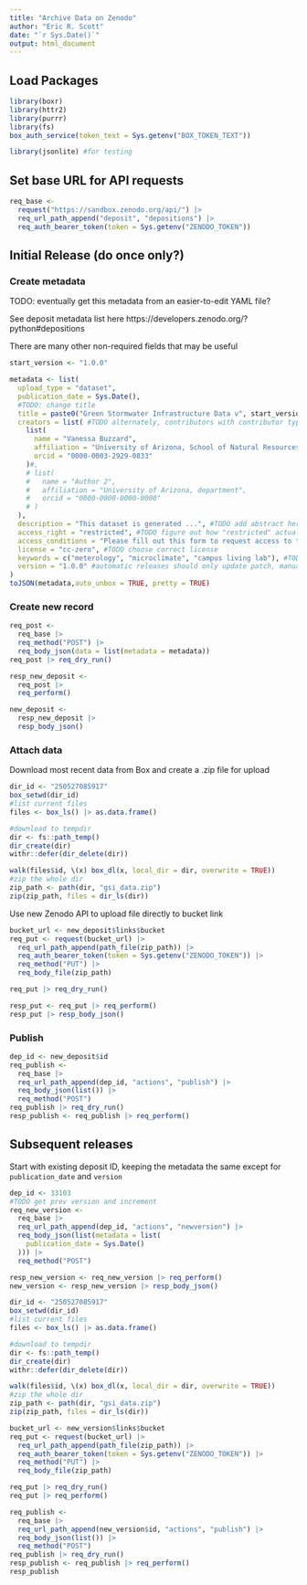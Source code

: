 ```yaml
---
title: "Archive Data on Zenodo"
author: "Eric R. Scott"
date: "`r Sys.Date()`"
output: html_document
---
```


## Load Packages

```r
library(boxr)
library(httr2)
library(purrr)
library(fs)
box_auth_service(token_text = Sys.getenv("BOX_TOKEN_TEXT"))

library(jsonlite) #for testing
```

## Set base URL for API requests

```r
req_base <- 
  request("https://sandbox.zenodo.org/api/") |>
  req_url_path_append("deposit", "depositions") |> 
  req_auth_bearer_token(token = Sys.getenv("ZENODO_TOKEN"))
```

## Initial Release (do once only?)

### Create metadata

TODO: eventually get this metadata from an easier-to-edit YAML file?

See deposit metadata list here https://developers.zenodo.org/?python#depositions

There are many other non-required fields that may be useful


```r
start_version <- "1.0.0"

metadata <- list( 
  upload_type = "dataset",
  publication_date = Sys.Date(),
  #TODO: change title
  title = paste0("Green Stormwater Infrastructure Data v", start_version),
  creators = list( #TODO alternately, contributors with contributor type? Test to see if creators is required
    list(
      name = "Vanessa Buzzard",
      affiliation = "University of Arizona, School of Natural Resources and the Environment",
      orcid = "0000-0003-2929-0833"
    )#,
    # list(
    #   name = "Author 2",
    #   affiliation = "University of Arizona, department",
    #   orcid = "0000-0000-0000-0000"
    # )
  ),
  description = "This dataset is generated ...", #TODO add abstract here
  access_right = "restricted", #TODO figure out how "restricted" actually works from a users POV
  access_conditions = "Please fill out this form to request access to the data: https://forms.gle/63qWCybhvHaHunuH6",
  license = "cc-zero", #TODO choose correct license
  keywords = c("meterology", "microclimate", "campus living lab"), #TODO edit these
  version = "1.0.0" #automatic releases should only update patch, manual releases might update major or minor versions if there are changes to the structure of the data or minor bugs fixed, respectively
)
toJSON(metadata,auto_unbox = TRUE, pretty = TRUE)
```
### Create new record

```r
req_post <- 
  req_base |> 
  req_method("POST") |> 
  req_body_json(data = list(metadata = metadata))
req_post |> req_dry_run()
```

```r
resp_new_deposit <-
  req_post |> 
  req_perform()
```

```r
new_deposit <- 
  resp_new_deposit |> 
  resp_body_json()

```

### Attach data

Download most recent data from Box and create a .zip file for upload

```r
dir_id <- "250527085917"
box_setwd(dir_id)
#list current files
files <- box_ls() |> as.data.frame()

#download to tempdir
dir <- fs::path_temp()
dir_create(dir)
withr::defer(dir_delete(dir))

walk(files$id, \(x) box_dl(x, local_dir = dir, overwrite = TRUE))
#zip the whole dir
zip_path <- path(dir, "gsi_data.zip")
zip(zip_path, files = dir_ls(dir))
```

Use new Zenodo API to upload file directly to bucket link

```r
bucket_url <- new_deposit$links$bucket
req_put <- request(bucket_url) |> 
  req_url_path_append(path_file(zip_path)) |> 
  req_auth_bearer_token(token = Sys.getenv("ZENODO_TOKEN")) |> 
  req_method("PUT") |> 
  req_body_file(zip_path)

req_put |> req_dry_run()
```
```r
resp_put <- req_put |> req_perform()
resp_put |> resp_body_json()  
```

### Publish

```r
dep_id <- new_deposit$id
req_publish <-
  req_base |> 
  req_url_path_append(dep_id, "actions", "publish") |> 
  req_body_json(list()) |> 
  req_method("POST")
req_publish |> req_dry_run()
resp_publish <- req_publish |> req_perform()
```

## Subsequent releases

Start with existing deposit ID, keeping the metadata the same except for `publication_date` and `version`

```r
dep_id <- 33103
#TODO get prev version and increment
req_new_version <- 
  req_base |> 
  req_url_path_append(dep_id, "actions", "newversion") |> 
  req_body_json(list(metadata = list(
    publication_date = Sys.Date()
  ))) |> 
  req_method("POST")

resp_new_version <- req_new_version |> req_perform()
new_version <- resp_new_version |> resp_body_json()
```



```r
dir_id <- "250527085917"
box_setwd(dir_id)
#list current files
files <- box_ls() |> as.data.frame()

#download to tempdir
dir <- fs::path_temp()
dir_create(dir)
withr::defer(dir_delete(dir))

walk(files$id, \(x) box_dl(x, local_dir = dir, overwrite = TRUE))
#zip the whole dir
zip_path <- path(dir, "gsi_data.zip")
zip(zip_path, files = dir_ls(dir))
```
```r
bucket_url <- new_version$links$bucket
req_put <- request(bucket_url) |> 
  req_url_path_append(path_file(zip_path)) |> 
  req_auth_bearer_token(token = Sys.getenv("ZENODO_TOKEN")) |> 
  req_method("PUT") |> 
  req_body_file(zip_path)

req_put |> req_dry_run()
req_put |> req_perform()
```

```r
req_publish <-
  req_base |> 
  req_url_path_append(new_version$id, "actions", "publish") |> 
  req_body_json(list()) |> 
  req_method("POST")
req_publish |> req_dry_run()
resp_publish <- req_publish |> req_perform()
resp_publish
```

